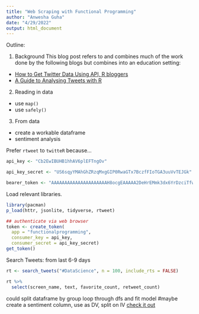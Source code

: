 ```yaml
---
title: "Web Scraping with Functional Programming"
author: "Anwesha Guha"
date: "4/29/2022"
output: html_document
---
```


Outline:

1. Background
This blog post refers to and combines much of the work done by the following blogs but combines into an education setting:

* [How to Get Twitter Data Using API, R bloggers](https://www.r-bloggers.com/2022/03/how-to-get-twitter-data-using-r/)
* [A Guide to Analysing Tweets with R](https://towardsdatascience.com/a-guide-to-mining-and-analysing-tweets-with-r-2f56818fdd16)

2. Reading in data
- use `map()`
- use `safely()`
3. From data 
- create a workable dataframe
- sentiment analysis

Prefer `rtweet` to `twitteR` because...

```r
api_key <- "Cb2EwIBUHB1hhAV6plEFTngOv"

api_key_secret <- "US6sqyYMAhGhZRzqMxgGIP0RwaGTx7BczfFIoTGA3uuVvTEJGk"

bearer_token <- "AAAAAAAAAAAAAAAAAAAAAH8ocgEAAAAA2DeHrEMmk3dx6YrDzciTfwswJG0%3DQV9sgviXxVOGbMCCaKlZND4nL7OrYKgfPHSbvrdb5CwtnwIrXp"
```

Load relevant libraries.
```r
library(pacman)
p_load(httr, jsonlite, tidyverse, rtweet)
```

```r
## authenticate via web browser
token <- create_token(
  app = "functionalprogramming",
  consumer_key = api_key,
  consumer_secret = api_key_secret)
get_token()
```

Search Tweets: from last 6-9 days
```r
rt <- search_tweets("#DataScience", n = 100, include_rts = FALSE)
```

```r
rt %>%
  select(screen_name, text, favorite_count, retweet_count)
```

could split dataframe by group
loop through dfs and fit model
#maybe create a sentiment column, use as DV, split on IV [check it out](https://www.r-bloggers.com/2020/08/handling-errors-using-purrrs-possibly-and-safely/)
